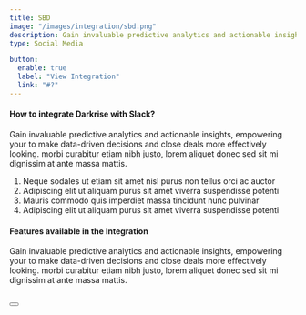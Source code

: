 ```yaml
---
title: SBD
image: "/images/integration/sbd.png"
description: Gain invaluable predictive analytics and actionable insights, empowering your to make data-driven decisions.
type: Social Media

button:
  enable: true
  label: "View Integration"
  link: "#?"
---
```


#### How to integrate Darkrise with Slack?

Gain invaluable predictive analytics and actionable insights, empowering your to make data-driven decisions and close deals more effectively looking. morbi curabitur etiam nibh justo, lorem aliquet donec sed sit mi dignissim at ante massa mattis.

1. Neque sodales ut etiam sit amet nisl purus non tellus orci ac auctor
2. Adipiscing elit ut aliquam purus sit amet viverra suspendisse potenti
3. Mauris commodo quis imperdiet massa tincidunt nunc pulvinar
4. Adipiscing elit ut aliquam purus sit amet viverra suspendisse potenti

#### Features available in the Integration

Gain invaluable predictive analytics and actionable insights, empowering your to make data-driven decisions and close deals more effectively looking. morbi curabitur etiam nibh justo, lorem aliquet donec sed sit mi dignissim at ante massa mattis.

<br />

<Button label="Connect Mailchimp" link="#" />

